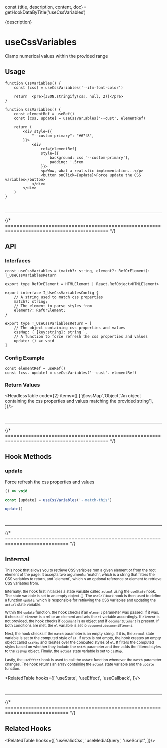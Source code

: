 const {title, description, content, doc} = getHookDataByTitle('useCssVariables')

<head>
  <title>{title}</title>
  <meta name="description" content={description} />
</head>

<MainText>
{description}
</MainText>

<MainText>
<h1>useCssVariables</h1>
Clamp numerical values within the provided range
</MainText>




## Usage

<Tabs>

<TabItem value='simple' label='Simple'>

```tsx live
function CssVariables() {
    const [css] = useCssVariables('--ifm-font-color')

    return  <pre>{JSON.stringify(css, null, 2)}</pre>
}
```

</TabItem>

<TabItem value='adv' label='Advanced'>

```tsx live
function CssVariables() {
    const elementRef = useRef()
    const [css, update] = useCssVariables('--cust', elementRef)

    return (
        <div style={{
            "--custom-primary": "#67f8",
        }}>
            <div 
                ref={elementRef} 
                style={{ 
                    background: css['--custom-primary'], 
                    padding: '.5rem' 
                }}>
                <p>Wow, what a realistic implementation...</p>
                <button onClick={update}>Force update the CSS variables</button>
            </div>
        </div>
    )
}
```

</TabItem>
</Tabs>


<br />
<hr />
{/* ========================================================================================== */}


## API

### Interfaces

```tsx
const useCssVariables = (match?: string, element?: RefOrElement): T_UseCssVariablesReturn

export type RefOrElement = HTMLElement | React.RefObject<HTMLElement>

export interface I_UseCssVariablesConfig {
    // A string used to match css properties
    match?: string;
    // The element to parse styles from
    element?: RefOrElement;
}

export type T_UseCssVariablesReturn = [
    // The object containing css properties and values
    cssMap: { [key:string]: string },
    // A function to force refresh the css properties and values
    update: () => void
]
```


### Config Example

```tsx
const elementRef = useRef()
const [css, update] = useCssVariables('--cust', elementRef)
```

### Return Values

<HeadlessTable code={2} items={[
    ['@cssMap','Object','An object containing the css properties and values matching the provided string'],
]}/>







<br />
<hr />
{/* ========================================================================================== */}


## Hook Methods

<Card>

### update
Force refresh the css properties and values

```ts
() => void 
```
```ts
const [update] = useCssVariables('--match-this')

update()
```

</Card>














<br />
<hr />
{/* ============================================================================ */}



## Internal


<small>
This hook that allows you to retrieve CSS variables 
rom a given element or from the root element of the page. It accepts two arguments: `match`, which 
is a string that filters the CSS variables to return, and `element`, which is an optional reference 
or element to retrieve CSS variables from. 

Internally, the hook first initializes a state variable called `actual` using the `useState` hook. 
The state variable is set to an empty object `{}`. The `useCallback` hook is then used to define a 
function `update`, which is responsible for retrieving the CSS variables and updating the `actual` 
state variable. 

Within the `update` function, the hook checks if an `element` parameter was passed. If it was, it 
checks if `element` is a ref or an element and sets the `el` variable accordingly. If `element` is 
not provided, the hook checks if `document` is an object and if `documentElement` is present. If 
both conditions are met, the `el` variable is set to `document.documentElement`. 

Next, the hook checks if the `match` parameter is an empty string. If it is, the `actual` state 
variable is set to the computed style of `el`. If `match` is not empty, the hook creates an empty 
object called `cssMap` and iterates over the computed styles of `el`. It filters the computed styles 
based on whether they include the `match` parameter and then adds the filtered styles to the `cssMap` 
object. Finally, the `actual` state variable is set to `cssMap`.

Lastly, the `useEffect` hook is used to call the `update` function whenever the `match` parameter 
changes. The hook returns an array containing the `actual` state variable and the `update` function.
</small>

<RelatedTable hooks={[
    'useState',
    'useEffect',
    'useCallback',
]}/>

<br />
<hr />
{/* ============================================================================ */}



## Related Hooks


<RelatedTable hooks={[
    'useValidCss',
    'useMediaQuery',
    'useScript',
]}/>
